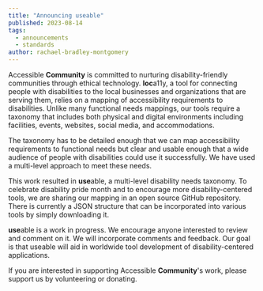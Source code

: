 ```yaml
---
title: "Announcing useable"
published: 2023-08-14
tags:
  - announcements
  - standards
author: rachael-bradley-montgomery
---
```



<span class="text-brand">Accessible **Community**</span> is committed to nurturing disability-friendly communities through ethical technology. <span class="text-brand">**loc**a11y</span>, a tool for connecting people with disabilities to the local businesses and organizations that are serving them, relies on a mapping of accessibility requirements to disabilities. Unlike many functional needs mappings, our tools require a taxonomy that includes both physical and digital environments including facilities, events, websites, social media, and accommodations.

The taxonomy has to be detailed enough that we can map accessibility requirements to functional needs but clear and usable enough that a wide audience of people with disabilities could use it successfully. We have used a multi-level approach to meet these needs.

This work resulted in <ExternalLink href="https://accessiblecommunity.github.io/useable/" class="text-brand" inline={true}>**use**able</ExternalLink><span>, a multi-level</span> disability needs taxonomy. To celebrate disability pride month and to encourage more disability-centered tools, we are sharing our mapping in an <ExternalLink href="https://github.com/accessiblecommunity/useable" inline={true}>open source GitHub repository</ExternalLink>. There is currently a JSON structure that can be incorporated into various tools by simply downloading it.

<span class="text-brand">**use**able</span> is a work in progress. We encourage anyone interested to review and comment on it. We will incorporate comments and feedback. Our goal is that useable will aid in worldwide tool development of disability-centered applications.

If you are interested in supporting <span class="text-brand">Accessible **Community**</span>'s work, please support us by volunteering or donating.
